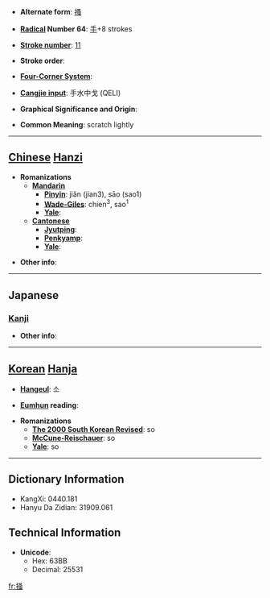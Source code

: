 * '''Alternate form''': [[搔]]

* '''[[Wiktionary:Chinese radical index| Radical]] Number 64''': [[Wiktionary:Chinese radical index 手|手]]+8 strokes

* '''[[Wiktionary:Chinese total strokes index|Stroke number]]''': [[Wiktionary:Chinese total strokes index 11|11]]

* '''Stroke order''': 

* '''[[Wiktionary:Chinese four corner index|Four-Corner System]]''': 

* '''[[Wiktionary:Chinese Cangjie index|Cangjie input]]''': 手水中戈 (QELI)

* '''Graphical Significance and Origin''': 

* '''Common Meaning''': scratch lightly

----

== [[Chinese]] [[Hanzi]] ==

* '''Romanizations'''
** '''[[Mandarin]]'''
*** '''[[Pinyin]]''': jiǎn (jian3), sāo (sao1)
*** '''[[Wade-Giles]]''': chien<sup>3</sup>, sao<sup>1</sup>
*** '''[[Yale]]''': 
** '''[[Cantonese]]'''
*** '''[[Jyutping]]''':
*** '''[[Penkyamp]]''': 
*** '''[[Yale]]''': 

* '''Other info''': 

----

==Japanese==
===[[Kanji]]===
{{kanji|on readings=[[そう]] (sō)|kun readings=[[かく]] (kaku)}}

* '''Other info''':  

----

== [[Korean]] [[Hanja]] ==

* '''[[Hangeul]]''': 소

* '''[[Eumhun]] reading''': 

* '''Romanizations'''
** '''[[The 2000 South Korean Revised Romanization|The 2000 South Korean Revised]]''': so
** '''[[McCune-Reischauer]]''': so
** '''[[Yale]]''': so

----

== Dictionary Information ==

* KangXi: 0440.181
* Hanyu Da Zidian: 31909.061

== Technical Information ==

* '''Unicode''':
** Hex: 63BB
** Decimal: 25531

[[fr:掻]]